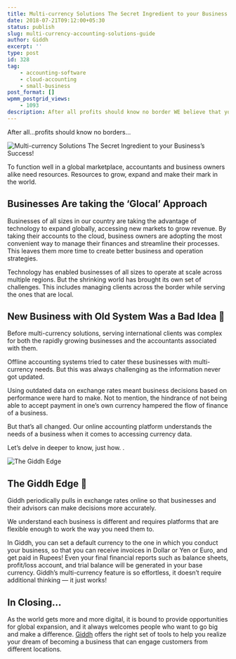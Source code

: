 ```yaml
---
title: Multi-currency Solutions The Secret Ingredient to your Business’s Success!
date: 2018-07-21T09:12:00+05:30
status: publish
slug: multi-currency-accounting-solutions-guide
author: Giddh
excerpt: ''
type: post
id: 328
tag:
    - accounting-software
    - cloud-accounting
    - small-business
post_format: []
wpmm_postgrid_views:
    - 1093
description: After all profits should know no border WE believe that your accounting solution needs to be global. Opportunities are no longer limited by borders.
---
```


After all…profits should know no borders…

![Multi-currency Solutions The Secret Ingredient to your Business’s Success!](../../img/blog/1_d5ybtD3tA8DDZ66378EDAw.webp)

To function well in a global marketplace, accountants and business owners alike need resources. Resources to grow, expand and make their mark in the world.

## Businesses Are taking the ‘Glocal’ Approach

Businesses of all sizes in our country are taking the advantage of technology to expand globally, accessing new markets to grow revenue. By taking their accounts to the cloud, business owners are adopting the most convenient way to manage their finances and streamline their processes. This leaves them more time to create better business and operation strategies.

Technology has enabled businesses of all sizes to operate at scale across multiple regions. But the shrinking world has brought its own set of challenges. This includes managing clients across the border while serving the ones that are local.

## New Business with Old System Was a Bad Idea 🙁

Before multi-currency solutions, serving international clients was complex for both the rapidly growing businesses and the accountants associated with them.

Offline accounting systems tried to cater these businesses with multi-currency needs. But this was always challenging as the information never got updated.

Using outdated data on exchange rates meant business decisions based on performance were hard to make. Not to mention, the hindrance of not being able to accept payment in one’s own currency hampered the flow of finance of a business.

But that’s all changed. Our online accounting platform understands the needs of a business when it comes to accessing currency data.

Let’s delve in deeper to know, just how. .

![The Giddh Edge](../../img/blog/1_qOqBPRO0iinz1G8Urv1xvA.webp)

## The Giddh Edge 🙂

Giddh periodically pulls in exchange rates online so that businesses and their advisors can make decisions more accurately.

We understand each business is different and requires platforms that are flexible enough to work the way you need them to.

In Giddh, you can set a default currency to the one in which you conduct your business, so that you can receive invoices in Dollar or Yen or Euro, and get paid in Rupees! Even your final financial reports such as balance sheets, profit/loss account, and trial balance will be generated in your base currency. Giddh’s multi-currency feature is so effortless, it doesn’t require additional thinking — it just works!

## In Closing…

As the world gets more and more digital, it is bound to provide opportunities for global expansion, and it always welcomes people who want to go big and make a difference. [Giddh](https://giddh.com) offers the right set of tools to help you realize your dream of becoming a business that can engage customers from different locations.
